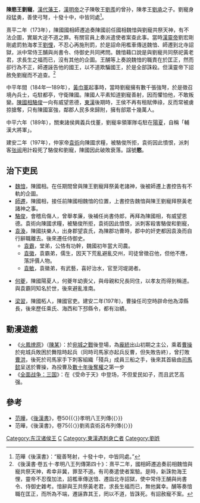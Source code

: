 '''陳愍王劉寵'''{{BD|2世紀|？|197年||L}}，[[汉朝|漢代]][[藩王|藩王]]，[[漢明帝|漢明帝]]之子陳敬王[[劉羨_(陳王)|劉羨]]的曾孙，陳孝王[[劉承_(陳王)|劉承]]之子。劉寵身段猛勇，善使弓弩，十發十中，中皆同處<ref>范曄《後漢書》：“寵善弩射，十發十中，中皆同處。”</ref>。

熹平二年（173年），陳國國相師遷追奏陳國前任國相魏愔與劉寵共祭天神，有不法企圖，實屬大逆不道之罪。有關官員上奏派遣使者案查此事。當時[[漢靈帝|漢靈帝]]劉宏剛剛處罰勃海孝王[[劉悝|劉悝]]，不忍心再施刑罰，於是詔命用檻車傳送魏愔、師遷到北寺詔獄，派中常侍王酺與尚書令、侍御史共同拷問。魏愔藉口說是與劉寵共同祭祀黃老君，求長生之福而已，沒有其他的企圖。王酺等上奏說魏愔的職責在於匡正，然而卻行為不正，師遷誣告他的國王，以不道欺騙國王，於是全部誅殺。但漢靈帝下詔赦免劉寵而不追查。<ref>《後漢書·卷五十·孝明八王列傳第四十》：熹平二年，國相師遷追奏前相魏愔與寵共祭天神，希幸非冀，罪至不道。有司奏遣使者案驗。是時，新誅勃海王悝，靈帝不忍復加法，詔檻車傳送愔、遷詣北寺詔獄，使中常侍王酺與尚書令、侍御史雜考。愔辭與王共祭黃老君，求長生福而已，無他冀幸。酺等奏愔職在匡正，而所為不端，遷誣靠其王，罔以不道，皆誅死。有詔赦寵不案。</ref>

中平年間（184年—189年），[[黃巾軍|黃巾軍]]起事時，當時劉寵擁有數千張強弩，於是徵召境內兵士，屯駐都亭，守衛陳國。陳國人平素知道劉寵善射，因而懼怕他，不敢叛變。[[陳國_(東漢)|陳國]][[宰相|相]][[駱俊|駱俊]]一向有威望恩德，[[東漢|東漢]]後期時，王侯不再有租賦俸祿，反而常被虜掠搶奪，只有陳國富強，鄰郡人民多來歸附，擁有部眾十幾萬人。

中平六年（189年），關東諸侯興義兵伐董，劉寵率領軍隊屯駐在[[阳夏郡|陽夏]]，自稱「輔漢大將軍」。

建安二年（197年），仲家帝[[袁術|袁術]]向陳國求糧，被駱俊所拒，袁術因此憤恨，派刺客[[張闓_(東漢)|张闿]]用計殺死了駱俊和劉寵，陳國因此破敗衰落。諡號'''愍'''。

== 治下吏民 ==
*[[魏愔|魏愔]]，陳國相。在任期間曾與陳王劉寵拜祭黃老諸神，後被師遷上書控告有不軌的企圖。
*[[師遷|師遷]]，陳國相，接任前陳國相魏愔的位置，上書控告魏愔與陳王劉寵拜祭黃老諸神之事。
*[[駱俊|駱俊]]，會稽烏傷人，曾舉孝廉，後補任尚書侍郎，再拜為陳國相，有威望恩德。袁術向陳國求糧，被駱俊所拒，袁術因此憤恨，派刺客殺害駱俊和劉寵，
*[[袁渙|袁渙]]，陳國扶樂人，出身郡望袁氏，為陳郡功曹時，郡中的奸吏都因袁渙而自行辭職離去。後來遷任侍御史。
**[[袁霸|袁霸]]，堂弟，公恪有功幹，魏國初年當大司農。
**[[袁徽|袁徽]]，袁霸弟，儒生，因天下荒亂避亂交州，司徒曾徵召他，但他不應，落評價人物。
**[[袁敏|袁敏]]，袁徽弟，有武藝，喜好治水，官至河堤謁者。

*[[何夔|何夔]]，陳國陽夏人，何夔年幼喪父，與母親和兄長同住，以孝友而得到稱道。與袁霸同知名於世，後來避亂淮南。

*[[梁習|梁習]]，陳國柘人，陳國官吏。建安二年(197年)，曹操任司空時辟命他為漳縣長，後來歷任乘氏、海西和下邳縣令，都有治績。

== 動漫遊戲 ==
* 《[[火鳳燎原|火鳳燎原]]》（[[陳某|陳某]]）：於[[曹操与张绣的战争|宛城之戰]]後登場，為[[龐統|龐統]]出山初期之主公，乘着[[曹操|曹操]]於宛城兵敗困於舞陰時起兵（同時司馬家亦起兵反曹，但失敗告終），曾打敗[[曹洪|曹洪]]，後死於司馬家手下刺客組織「殘兵」成員三船之手，後來其首級由[[司馬懿|司馬懿]]呈送於曹操，為投曹及[[高平陵之变|數十年後奪權]]之第一步
* 《[[全面战争：三国|全面战争：三国]]》：在《受命于天》中登场，不但爱民如子，而且武艺高强。

== 參考 ==
* [[范晔_(刘宋)|范曄]]，《[[後漢書|後漢書]]》，卷50{{〈}}孝明八王列傳{{〉}}
*  范曄，《後漢書》，卷75{{〈}}劉焉袁術呂布列傳{{〉}}

{{start box}}
{{s-before|孝王[[劉承_(陳王)|劉承]]}}
{{s-title|[[東漢|東漢]][[陳王|陳王]]|？－197年}}
{{s-after|無}}
{{end box}}

{{漢朝淮陽國與陳國}}
{{DEFAULTSORT:L劉寵}}
[[Category:东汉诸侯王|Category:东汉诸侯王]]
[[Category:谥愍|C]]
[[Category:東漢遇刺身亡者|Category:東漢遇刺身亡者]]
[[Category:劉姓|Category:劉姓]]